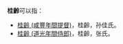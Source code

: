 '''桂齡'''可以指：

* [[桂齡_(咸豐年間提督)|桂齡 (咸豐年間提督)]]，桂齡，孙佳氏。
* [[桂齡_(道光年間侍郎)|桂齡 (道光年間侍郎)]]，桂齡，张氏。

{{disambiguation|G|cat=二字汉名消歧义}}